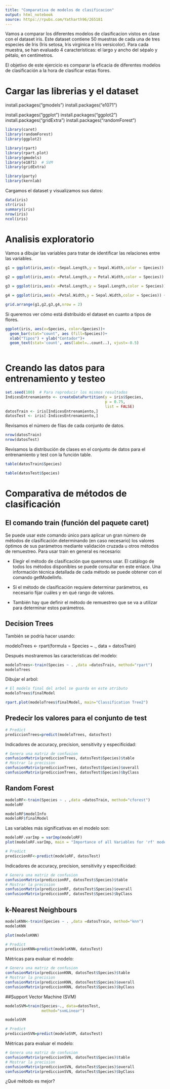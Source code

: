 ```yaml
---
title: "Comparativa de modelos de clasificacion"
output: html_notebook
source: https://rpubs.com/Yatharth96/265181
---
```



Vamos a comparar los diferentes modelos de clasificacion vistos en clase con el dataset iris. 
Este dataset contiene  50 muestras de cada una de tres especies de Iris (Iris setosa, Iris virginica e Iris versicolor). Para cada muestra, se han evaluado 4 características: el largo y ancho del sépalo y pétalo, en centímetros. 


El objetivo de este ejercicio es comparar la eficacia de diferentes modelos de clasificación a la hora de clasificar estas flores. 

# Cargar las librerias y el dataset

install.packages("gmodels")
install.packages("e1071")

install.packages("ggplot")
install.packages("ggplot2")
install.packages("gridExtra")
install.packages("randomForest")



```r
library(caret)
library(randomForest)
library(ggplot2)

library(rpart)
library(rpart.plot)
library(gmodels)
library(e1071)  # SVM
library(gridExtra)

library(party)
library(kernlab)

```

Cargamos el dataset y visualizamos sus datos:

```r
data(iris)
str(iris)
summary(iris)
nrow(iris)
ncol(iris)


```


# Analisis exploratorio

Vamos a dibujar las variables para tratar de identificar las relaciones entre las variables. 

```r
g1 = ggplot(iris,aes(x =Sepal.Length,y = Sepal.Width,color = Species)) + geom_point() + ggtitle("Sepal.Width vs Sepal.Length")

g2 = ggplot(iris,aes(x =Petal.Length,y = Petal.Width,color = Species)) + geom_point() + ggtitle("Petal.Width vs Petal.Length")

g3 = ggplot(iris,aes(x =Petal.Length,y = Sepal.Length,color = Species)) + geom_point() + ggtitle("Sepal.Length vs Petal.Length")

g4 = ggplot(iris,aes(x =Petal.Width,y = Sepal.Width,color = Species)) + geom_point()  + ggtitle("Sepal.Width vs Petal.Width")

grid.arrange(g1,g2,g3,g4,nrow = 2)
```


Si queremos ver cómo está distribuido el dataset en cuanto a tipos de flores.

```r
ggplot(iris, aes(x=Species, color=Species))+
  geom_bar(stat="count", aes (fill=Species))+
  xlab("Tipos") + ylab("Contador")+
  geom_text(stat='count', aes(label=..count..), vjust=-0.5)
 
```

# Creando las datos para entrenamiento y testeo

```r
set.seed(100)  # Para reproducir los mismos resultados
IndicesEntrenamiento <- createDataPartition(y = iris$Species,
                                            p = 0.75,
                                            list = FALSE)
datosTrain <- iris[IndicesEntrenamiento,]
datosTest <- iris[-IndicesEntrenamiento,]
```

Revisamos el número de filas de cada conjunto de datos.

```r
nrow(datosTrain)
nrow(datosTest)

```

Revisamos la distribución de clases en el conjunto de datos para el entrenamiento y test con la función table. 
```r
table(datosTrain$Species)

```
```r
table(datosTest$Species)
```

# Comparativa de métodos de clasificación


## El comando train (función del paquete caret)

Se puede usar este comando único para aplicar un gran número de métodos de clasificación determinando (en caso necesario) los valores óptimos de sus parámetros mediante validación cruzada u otros métodos de remuestreo. Para usar  train en general es necesario:

* Elegir el método de clasificación que queremos usar. El catálogo de todos los métodos disponibles se puede consultar en este enlace. Una información técnica detallada de cada método se puede obtener con el comando getModelInfo.

* Si el método de clasificación requiere determinar parámetros, es necesario fijar cuáles y en qué rango de valores.

* También hay que definir el método de remuestreo que se va a utilizar para determinar estos parámetros.

## Decision Trees
También se podría hacer usando: 

modeloTrees <- rpart(formula = Species ~ ., data = datosTrain)

Después mostraremos las caracteristicas del modelo:

```r
modeloTrees<-train(Species ~ . ,data =datosTrain, method="rpart")
modeloTrees

```


Dibujar el arbol:

```r
# El modelo final del arbol se guarda en este atributo
modeloTrees$finalModel

rpart.plot(modeloTrees$finalModel, main="Classification Tree2")

```
## Predecir los valores para el conjunto de test

```r
# Predict
prediccionTrees=predict(modeloTrees, datosTest)

```




Indicadores de accuracy, precision, sensitivity y especificidad: 


```r
# Genera una matriz de confusion
confusionMatrix(prediccionTrees, datosTest$Species)$table
# Mostrar la precision
confusionMatrix(prediccionTrees, datosTest$Species)$overall
confusionMatrix(prediccionTrees, datosTest$Species)$byClass

```

## Random Forest

```r
modeloRF<-train(Species ~ . ,data =datosTrain, method="cforest")
modeloRF

```

```r
modeloRF$modelInfo
modeloRF$finalModel

```

Las variables más significativas en el modelo son:

```r
modeloRF.varImp = varImp(modeloRF)
plot(modeloRF.varImp, main = "Importance of all Variables for 'rf' model")
```

```r
# Predict
prediccionRF<-predict(modeloRF, datosTest)

```

Indicadores de accuracy, precision, sensitivity y especificidad: 


```r
# Genera una matriz de confusion
confusionMatrix(prediccionRF, datosTest$Species)$table
# Mostrar la precision
confusionMatrix(prediccionRF, datosTest$Species)$overall
confusionMatrix(prediccionRF, datosTest$Species)$byClass

```


## k-Nearest Neighbours
```r

modeloKNN<-train(Species ~ . ,data =datosTrain, method="knn")
modeloKNN

```

```r
plot(modeloKNN)

```


```r
# Predict
prediccionKNN=predict(modeloKNN, datosTest)

```


Métricas para evaluar el modelo: 
```r
# Genera una matriz de confusion
confusionMatrix(prediccionKNN, datosTest$Species)$table
# Mostrar la precision
confusionMatrix(prediccionKNN, datosTest$Species)$overall
confusionMatrix(prediccionKNN, datosTest$Species)$byClass
```



##Support Vector Machine (SVM)


```r
modeloSVM=train(Species~., data=datosTest, 
                method="svmLinear")

modeloSVM

```


```r
# Predict
prediccionSVN=predict(modeloSVM, datosTest)

```


Métricas para evaluar el modelo: 
```r
# Genera una matriz de confusion
confusionMatrix(prediccionSVN, datosTest$Species)$table
# Mostrar la precision
confusionMatrix(prediccionSVN, datosTest$Species)$overall
confusionMatrix(prediccionSVN, datosTest$Species)$byClass
```



¿Qué método es mejor?
